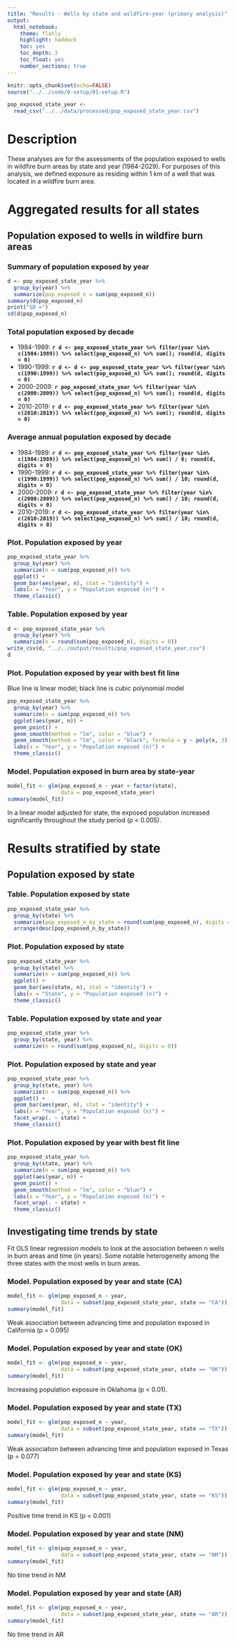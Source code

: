 ```yaml
---
title: "Results - Wells by state and wildfire-year (primary analysis)"
output:
  html_notebook:
    theme: flatly
    highlight: haddock 
    toc: yes
    toc_depth: 3
    toc_float: yes
    number_sections: true
---
```


```r
knitr::opts_chunk$set(echo=FALSE)
source("../../code/0-setup/01-setup.R")
```

```r
pop_exposed_state_year <- 
  read_csv("../../data/processed/pop_exposed_state_year.csv")
```

# Description

These analyses are for the assessments of the population exposed to wells in wildfire burn areas by state and year (1984-2029). For purposes of this analysis, we defined exposure as residing within 1 km of a well that was located in a wildfire burn area.

# Aggregated results for all states

## Population exposed to wells in wildfire burn areas

### Summary of population exposed by year

```r
d <- pop_exposed_state_year %>% 
  group_by(year) %>% 
  summarize(pop_exposed_n = sum(pop_exposed_n))
summary(d$pop_exposed_n)
print("SD =")
sd(d$pop_exposed_n)
```

### Total population exposed by decade

-   1984-1989: **`r d <- pop_exposed_state_year %>% filter(year %in% c(1984:1989)) %>% select(pop_exposed_n) %>% sum(); round(d, digits = 0)`**
-   1990-1999: **`r d <- d <- pop_exposed_state_year %>% filter(year %in% c(1990:1999)) %>% select(pop_exposed_n) %>% sum(); round(d, digits = 0)`**
-   2000-2009: **`r pop_exposed_state_year %>% filter(year %in% c(2000:2009)) %>% select(pop_exposed_n) %>% sum(); round(d, digits = 0)`**
-   2010-2019: **`r d <- pop_exposed_state_year %>% filter(year %in% c(2010:2019)) %>% select(pop_exposed_n) %>% sum(); round(d, digits = 0)`**

### Average annual population exposed by decade

-   1984-1989: **`r d <- pop_exposed_state_year %>% filter(year %in% c(1984:1989)) %>% select(pop_exposed_n) %>% sum() / 6; round(d, digits = 0)`**
-   1990-1999: **`r d <- pop_exposed_state_year %>% filter(year %in% c(1990:1999)) %>% select(pop_exposed_n) %>% sum() / 10; round(d, digits = 0)`**
-   2000-2009: **`r d <- pop_exposed_state_year %>% filter(year %in% c(2000:2009)) %>% select(pop_exposed_n) %>% sum() / 10; round(d, digits = 0)`**
-   2010-2019: **`r d <- pop_exposed_state_year %>% filter(year %in% c(2010:2019)) %>% select(pop_exposed_n) %>% sum() / 10; round(d, digits = 0)`**

### Plot. Population exposed by year

```r
pop_exposed_state_year %>% 
  group_by(year) %>% 
  summarize(n = sum(pop_exposed_n)) %>% 
  ggplot() +
  geom_bar(aes(year, n), stat = "identity") +
  labs(x = "Year", y = "Population exposed (n)") +
  theme_classic()
```

### Table. Population exposed by year

```r
d <- pop_exposed_state_year %>% 
  group_by(year) %>% 
  summarize(n = round(sum(pop_exposed_n), digits = 0))
write_csv(d, "../../output/results/pop_exposed_state_year.csv")
d
```

### Plot. Population exposed by year with best fit line

Blue line is linear model; black line is cubic polynomial model

```r
pop_exposed_state_year %>% 
  group_by(year) %>% 
  summarize(n = sum(pop_exposed_n)) %>% 
  ggplot(aes(year, n)) +
  geom_point() +
  geom_smooth(method = "lm", color = "blue") +
  geom_smooth(method = "lm", color = "black", formula = y ~ poly(x, 3)) +
  labs(x = "Year", y = "Population exposed (n)") +
  theme_classic()
```

### Model. Population exposed in burn area by state-year

```r
model_fit <- glm(pop_exposed_n ~ year + factor(state),
                 data = pop_exposed_state_year)
summary(model_fit)
```

In a linear model adjusted for state, the exposed population increased significantly throughout the study period (p \< 0.005).

# Results stratified by state

## Population exposed by state

### Table. Population exposed by state

```r
pop_exposed_state_year %>% 
  group_by(state) %>% 
  summarize(pop_exposed_n_by_state = round(sum(pop_exposed_n), digits = 0)) %>% 
  arrange(desc(pop_exposed_n_by_state))
```

### Plot. Population exposed by state

```r
pop_exposed_state_year %>% 
  group_by(state) %>% 
  summarize(n = sum(pop_exposed_n)) %>% 
  ggplot() +
  geom_bar(aes(state, n), stat = "identity") +
  labs(x = "State", y = "Population exposed (n)") +
  theme_classic()
```

### Table. Population exposed by state and year

```r
pop_exposed_state_year %>% 
  group_by(state, year) %>% 
  summarize(n = round(sum(pop_exposed_n), digits = 0))
```

### Plot. Population exposed by state and year

```r
pop_exposed_state_year %>% 
  group_by(state, year) %>% 
  summarize(n = sum(pop_exposed_n)) %>% 
  ggplot() +
  geom_bar(aes(year, n), stat = "identity") +
  labs(x = "Year", y = "Population exposed (n)") +
  facet_wrap(. ~ state) +
  theme_classic()
```

### Plot. Population exposed by year with best fit line

```r
pop_exposed_state_year %>% 
  group_by(state, year) %>% 
  summarize(n = sum(pop_exposed_n)) %>% 
  ggplot(aes(year, n)) +
  geom_point() +
  geom_smooth(method = "lm", color = "blue") +
  labs(x = "Year", y = "Population exposed (n)") +
  facet_wrap(. ~ state) +
  theme_classic()
```

## Investigating time trends by state

Fit OLS linear regression models to look at the association between n wells in burn areas and time (in years). Some notable heterogeneity among the three states with the most wells in burn areas.

### Model. Population exposed by year and state (CA)

```r
model_fit <- glm(pop_exposed_n ~ year,
                 data = subset(pop_exposed_state_year, state == "CA"))
summary(model_fit)
```

Weak association between advancing time and population exposed in California (p = 0.095)

### Model. Population exposed by year and state (OK)

```r
model_fit <- glm(pop_exposed_n ~ year,
                 data = subset(pop_exposed_state_year, state == "OK"))
summary(model_fit)
```

Increasing population exposure in Oklahoma (p \< 0.01).

### Model. Population exposed by year and state (TX)

```r
model_fit <- glm(pop_exposed_n ~ year,
                 data = subset(pop_exposed_state_year, state == "TX"))
summary(model_fit)
```

Weak association between advancing time and population exposed in Texas (p = 0.077)

### Model. Population exposed by year and state (KS)

```r
model_fit <- glm(pop_exposed_n ~ year,
                 data = subset(pop_exposed_state_year, state == "KS"))
summary(model_fit)
```

Positive time trend in KS (p = 0.001)

### Model. Population exposed by year and state (NM)

```r
model_fit <- glm(pop_exposed_n ~ year,
                 data = subset(pop_exposed_state_year, state == "NM"))
summary(model_fit)
```

No time trend in NM

### Model. Population exposed by year and state (AR)

```r
model_fit <- glm(pop_exposed_n ~ year,
                 data = subset(pop_exposed_state_year, state == "AR"))
summary(model_fit)
```

No time trend in AR

